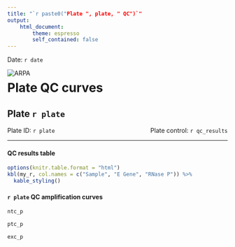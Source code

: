 ```yaml
---
title: "`r paste0("Plate ", plate, " QC")`"
output: 
	html_document:
		theme: espresso
		self_contained: false
---
```

<div align="right">Date: `r date`</div>

<div class="header">
  <img align="left" src="ARPA_logo.png" alt="ARPA"/>
</div>

<div align="center"><h1>Plate QC curves</h1></div>
<div align="center"><h2>Plate `r plate`</h2></div>

<p style="text-align:left;">
    Plate ID: `r plate`
    <span style="float:right;">
        Plate control: `r qc_results`
    </span>
</p>
---


#### QC results table

```r
options(knitr.table.format = "html") 
kbl(my_r, col.names = c("Sample", "E Gene", "RNase P")) %>%
  kable_styling()
```  

#### `r plate` QC amplification curves

```r
ntc_p
```

```r
ptc_p
```

```r
exc_p
```

